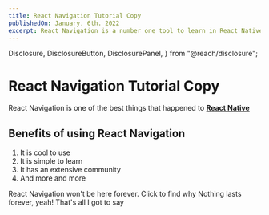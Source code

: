 ```yaml
---
title: React Navigation Tutorial Copy
publishedOn: January, 6th. 2022
excerpt: React Navigation is a number one tool to learn in React Native. You would always use them; these are some of the best practices in using React Navigation
---
```


  Disclosure,
  DisclosureButton,
  DisclosurePanel,
} from "@reach/disclosure";

<Meta title="React Navigation Tutorial - PressBlog" />

# React Navigation Tutorial Copy

React Navigation is one of the best things that happened to [**React Native**](https://reactnative.org)

## Benefits of using React Navigation

1. It is cool to use
2. It is simple to learn
3. It has an extensive community
4. And more and more

<Disclosure>
  <DisclosureButton as="div">
    React Navigation won't be here forever. Click to find why
  </DisclosureButton>
  <DisclosurePanel>
    Nothing lasts forever, yeah! That's all I got to say
  </DisclosurePanel>
</Disclosure>
